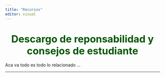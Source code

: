 ```yaml
---
title: "Recursos"
editor: visual
---
```


`<h1><font size="6" color="`{=html}**#5633FF**`"><center>`{=html}Descargo de reponsabilidad y consejos de estudiante</center></font></h1>

Aca va todo es todo lo relacionado ...







------------------------------------------------------------------------

